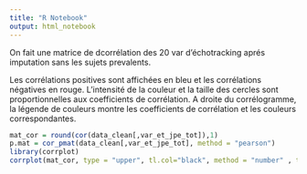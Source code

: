 ```yaml
---
title: "R Notebook"
output: html_notebook
---
```



On fait une matrice de dcorrélation des 20 var d'échotracking aprés imputation sans les sujets prevalents.

Les corrélations positives sont affichées en bleu et les corrélations négatives en rouge. L’intensité de la couleur et la taille des cercles sont proportionnelles aux coefficients de corrélation. A droite du corrélogramme, la légende de couleurs montre les coefficients de corrélation et les couleurs correspondantes.

```r
mat_cor = round(cor(data_clean[,var_et_jpe_tot]),1)
p.mat = cor_pmat(data_clean[,var_et_jpe_tot], method = "pearson")
library(corrplot)
corrplot(mat_cor, type = "upper", tl.col="black", method = "number" , tl.srt=45)#, lab = F, p.mat = p.mat)
```


